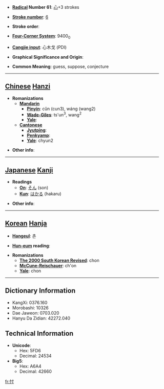 * '''[[Wiktionary:Chinese radical index| Radical]] Number 61''': [[Wiktionary:Chinese radical index 心|心]]+3 strokes

* '''[[Wiktionary:Chinese total strokes index|Stroke number]]''': [[Wiktionary:Chinese total strokes index 6|6]]

* '''Stroke order''': 

* '''[[Wiktionary:Chinese four corner index|Four-Corner System]]''': 9400<sub>0</sub>

* '''[[Wiktionary:Chinese Cangjie index|Cangjie input]]''': 心木戈 (PDI)

* '''Graphical Significance and Origin''': 

* '''Common Meaning''': guess, suppose, conjecture

----

== [[Chinese]] [[Hanzi]] ==

* '''Romanizations'''
** '''[[Mandarin]]'''
*** '''[[Pinyin]]''': cǔn (cun3), wáng (wang2)
*** '''[[Wade-Giles]]''': ts'un<sup>3</sup>, wang<sup>2</sup>
*** '''[[Yale]]''': 
** '''[[Cantonese]]'''
*** '''[[Jyutping]]''':
*** '''[[Penkyamp]]''': 
*** '''[[Yale]]''': chyun2

* '''Other info''': 

----

== [[Japanese]] [[Kanji]] ==

* '''Readings'''
** '''[[On]]''': [[そん]] (son)
** '''[[Kun]]''': [[はかる]] (hakaru)

* '''Other info''':  

----

== [[Korean]] [[Hanja]] ==

* '''[[Hangeul]]''': 촌

* '''[[Hun-eum]] reading''': 

* '''Romanizations'''
** '''[[The 2000 South Korean Revised Romanization|The 2000 South Korean Revised]]''': chon
** '''[[McCune-Reischauer]]''': ch'on
** '''[[Yale]]''': chon

----

== Dictionary Information ==

* KangXi: 0376.160
* Morobashi: 10326
* Dae Jaweon: 0703.020
* Hanyu Da Zidian: 42272.040

== Technical Information ==

* '''Unicode''':
** Hex: 5FD6
** Decimal: 24534
* '''Big5''':
** Hex: A6A4
** Decimal: 42660

[[fr:忖]]